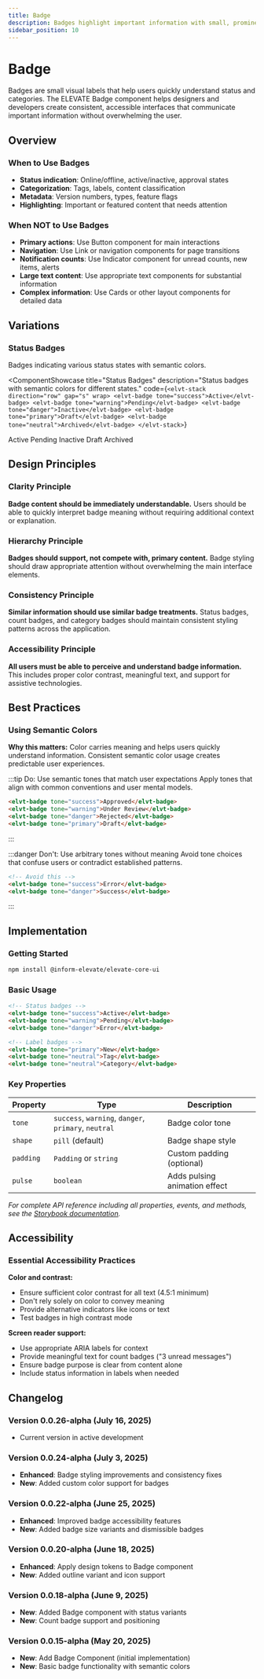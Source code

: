 ```yaml
---
title: Badge
description: Badges highlight important information with small, prominent labels. They indicate status, counts, categories, or draw attention to specific content.
sidebar_position: 10
---
```



# Badge

Badges are small visual labels that help users quickly understand status and categories. The ELEVATE Badge component helps designers and developers create consistent, accessible interfaces that communicate important information without overwhelming the user.

## Overview

### When to Use Badges
- **Status indication**: Online/offline, active/inactive, approval states
- **Categorization**: Tags, labels, content classification
- **Metadata**: Version numbers, types, feature flags
- **Highlighting**: Important or featured content that needs attention

### When NOT to Use Badges
- **Primary actions**: Use Button component for main interactions
- **Navigation**: Use Link or navigation components for page transitions
- **Notification counts**: Use Indicator component for unread counts, new items, alerts
- **Large text content**: Use appropriate text components for substantial information
- **Complex information**: Use Cards or other layout components for detailed data

## Variations

### Status Badges

Badges indicating various status states with semantic colors.

<ComponentShowcase
  title="Status Badges"
  description="Status badges with semantic colors for different states."
  code={`<elvt-stack direction="row" gap="s" wrap>
  <elvt-badge tone="success">Active</elvt-badge>
  <elvt-badge tone="warning">Pending</elvt-badge>
  <elvt-badge tone="danger">Inactive</elvt-badge>
  <elvt-badge tone="primary">Draft</elvt-badge>
  <elvt-badge tone="neutral">Archived</elvt-badge>
</elvt-stack>`}
>
  <elvt-stack direction="row" gap="s" wrap>
    <elvt-badge tone="success">Active</elvt-badge>
    <elvt-badge tone="warning">Pending</elvt-badge>
    <elvt-badge tone="danger">Inactive</elvt-badge>
    <elvt-badge tone="primary">Draft</elvt-badge>
    <elvt-badge tone="neutral">Archived</elvt-badge>
  </elvt-stack>
</ComponentShowcase>


## Design Principles

### Clarity Principle
**Badge content should be immediately understandable.** Users should be able to quickly interpret badge meaning without requiring additional context or explanation.

### Hierarchy Principle
**Badges should support, not compete with, primary content.** Badge styling should draw appropriate attention without overwhelming the main interface elements.

### Consistency Principle
**Similar information should use similar badge treatments.** Status badges, count badges, and category badges should maintain consistent styling patterns across the application.

### Accessibility Principle
**All users must be able to perceive and understand badge information.** This includes proper color contrast, meaningful text, and support for assistive technologies.

## Best Practices

### Using Semantic Colors

**Why this matters:** Color carries meaning and helps users quickly understand information. Consistent semantic color usage creates predictable user experiences.

:::tip Do: Use semantic tones that match user expectations
Apply tones that align with common conventions and user mental models.

```html
<elvt-badge tone="success">Approved</elvt-badge>
<elvt-badge tone="warning">Under Review</elvt-badge>
<elvt-badge tone="danger">Rejected</elvt-badge>
<elvt-badge tone="primary">Draft</elvt-badge>
```
:::

:::danger Don't: Use arbitrary tones without meaning
Avoid tone choices that confuse users or contradict established patterns.

```html
<!-- Avoid this -->
<elvt-badge tone="success">Error</elvt-badge>
<elvt-badge tone="danger">Success</elvt-badge>
```
:::

## Implementation

### Getting Started

```bash
npm install @inform-elevate/elevate-core-ui
```

### Basic Usage

```html
<!-- Status badges -->
<elvt-badge tone="success">Active</elvt-badge>
<elvt-badge tone="warning">Pending</elvt-badge>
<elvt-badge tone="danger">Error</elvt-badge>

<!-- Label badges -->
<elvt-badge tone="primary">New</elvt-badge>
<elvt-badge tone="neutral">Tag</elvt-badge>
<elvt-badge tone="neutral">Category</elvt-badge>
```

### Key Properties

| Property | Type | Description |
|----------|------|-------------|
| `tone` | `success`, `warning`, `danger`, `primary`, `neutral` | Badge color tone |
| `shape` | `pill` (default) | Badge shape style |
| `padding` | `Padding` or `string` | Custom padding (optional) |
| `pulse` | `boolean` | Adds pulsing animation effect |

*For complete API reference including all properties, events, and methods, see the [Storybook documentation](https://elevate-core-ui.inform-cloud.io/?path=/docs/components-badge--docs).*

## Accessibility

### Essential Accessibility Practices

**Color and contrast:**
- Ensure sufficient color contrast for all text (4.5:1 minimum)
- Don't rely solely on color to convey meaning
- Provide alternative indicators like icons or text
- Test badges in high contrast mode

**Screen reader support:**
- Use appropriate ARIA labels for context
- Provide meaningful text for count badges ("3 unread messages")
- Ensure badge purpose is clear from content alone
- Include status information in labels when needed

## Changelog

### Version 0.0.26-alpha (July 16, 2025)
- Current version in active development

### Version 0.0.24-alpha (July 3, 2025)
- **Enhanced**: Badge styling improvements and consistency fixes
- **New**: Added custom color support for badges

### Version 0.0.22-alpha (June 25, 2025)
- **Enhanced**: Improved badge accessibility features
- **New**: Added badge size variants and dismissible badges

### Version 0.0.20-alpha (June 18, 2025)
- **Enhanced**: Apply design tokens to Badge component
- **New**: Added outline variant and icon support

### Version 0.0.18-alpha (June 9, 2025)
- **New**: Added Badge component with status variants
- **New**: Count badge support and positioning

### Version 0.0.15-alpha (May 20, 2025)
- **New**: Add Badge Component (initial implementation)
- **New**: Basic badge functionality with semantic colors